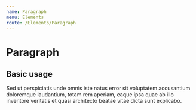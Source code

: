 ```yaml
---
name: Paragraph
menu: Elements
route: /Elements/Paragraph
---
```



# Paragraph

## Basic usage
<Playground wrapper={Wrapper}>
  <Paragraph>
    Sed ut perspiciatis unde omnis iste natus error sit voluptatem accusantium doloremque laudantium, totam rem aperiam, eaque ipsa quae ab illo inventore veritatis et quasi architecto beatae vitae dicta sunt explicabo.
  </Paragraph>
</Playground>
